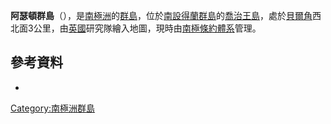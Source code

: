 {{coord|62|6|S|58|59|W|source:GNIS|display=title}}

'''阿瑟頓群島'''（{{lang-en|Atherton Islands}}），是[[南極洲|南極洲]]的[[群島|群島]]，位於[[南設得蘭群島|南設得蘭群島]]的[[喬治王島|喬治王島]]，處於[[貝爾角|貝爾角]]西北面3公里，由[[英國|英國]]研究隊繪入地圖，現時由[[南極條約體系|南極條約體系]]管理。

==參考資料==
* {{usgs-gazetteer|id=690}}

{{Antarctica-geo-stub}}
[[Category:南極洲群島|Category:南極洲群島]]